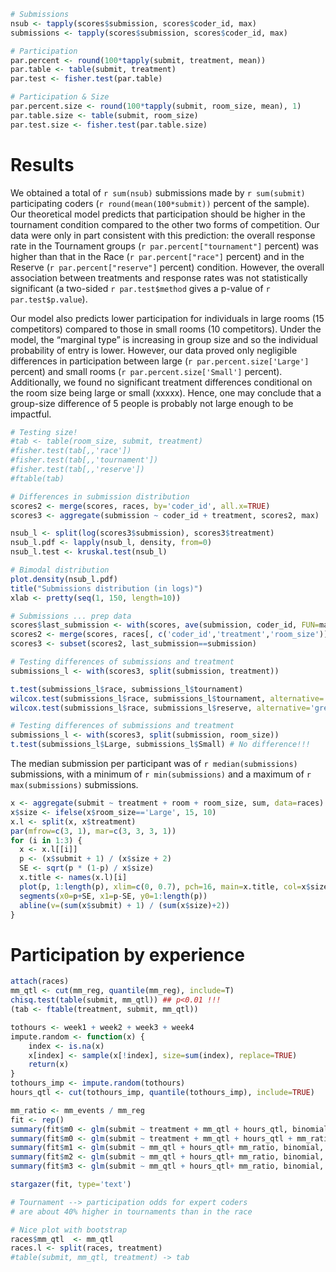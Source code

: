 
```r
# Submissions
nsub <- tapply(scores$submission, scores$coder_id, max)
submissions <- tapply(scores$submission, scores$coder_id, max)

# Participation
par.percent <- round(100*tapply(submit, treatment, mean))
par.table <- table(submit, treatment)
par.test <- fisher.test(par.table)

# Participation & Size
par.percent.size <- round(100*tapply(submit, room_size, mean), 1)
par.table.size <- table(submit, room_size)
par.test.size <- fisher.test(par.table.size)
``` 

<!-- Keep past tense! -->

Results
=======

We obtained a total of `r sum(nsub)` submissions made by `r sum(submit)` participating coders (`r round(mean(100*submit))` percent of the sample). Our theoretical model predicts that participation should be higher in the tournament condition compared to the other two forms of competition. Our data were only in part consistent with this prediction: the overall response rate in the Tournament groups (`r par.percent["tournament"]` percent) was higher than that in the Race (`r par.percent["race"]` percent) and in the Reserve (`r par.percent["reserve"]` percent) condition. However, the overall association between treatments and response rates was not statistically significant (a two-sided `r par.test$method` gives a p-value of `r par.test$p.value`).

Our model also predicts lower participation for individuals in large rooms (15 competitors) compared to those in small rooms (10 competitors). Under the model, the "marginal type" is increasing in group size and so the individual probability of entry is lower. However, our data proved only negligible differences in participation between large (`r par.percent.size['Large']` percent) and small rooms (`r par.percent.size['Small']` percent).  Additionally, we found no significant treatment differences conditional on the room size being large or small (xxxxx). Hence, one may conclude that a group-size difference of 5 people is probably not large enough to be impactful.

```r
# Testing size!
#tab <- table(room_size, submit, treatment)
#fisher.test(tab[,,'race'])
#fisher.test(tab[,,'tournament'])
#fisher.test(tab[,,'reserve'])
#ftable(tab)
```

```r
# Differences in submission distribution
scores2 <- merge(scores, races, by='coder_id', all.x=TRUE)
scores3 <- aggregate(submission ~ coder_id + treatment, scores2, max)

nsub_l <- split(log(scores3$submission), scores3$treatment)
nsub_l.pdf <- lapply(nsub_l, density, from=0)
nsub_l.test <- kruskal.test(nsub_l)

# Bimodal distribution
plot.density(nsub_l.pdf)
title("Submissions distribution (in logs)")
xlab <- pretty(seq(1, 150, length=10))
```

```r
# Submissions ... prep data
scores$last_submission <- with(scores, ave(submission, coder_id, FUN=max))
scores2 <- merge(scores, races[, c('coder_id','treatment','room_size')])
scores3 <- subset(scores2, last_submission==submission)

# Testing differences of submissions and treatment
submissions_l <- with(scores3, split(submission, treatment))

t.test(submissions_l$race, submissions_l$tournament)
wilcox.test(submissions_l$race, submissions_l$tournament, alternative='greater')
wilcox.test(submissions_l$race, submissions_l$reserve, alternative='greater')

# Testing differences of submissions and treatment
submissions_l <- with(scores3, split(submission, room_size))
t.test(submissions_l$Large, submissions_l$Small) # No difference!!!
```

The median submission per participant was of `r median(submissions)` submissions, with a minimum of `r min(submissions)` and a maximum of `r max(submissions)` submissions.


```r
x <- aggregate(submit ~ treatment + room + room_size, sum, data=races)
x$size <- ifelse(x$room_size=='Large', 15, 10)
x.l <- split(x, x$treatment)
par(mfrow=c(3, 1), mar=c(3, 3, 3, 1))
for (i in 1:3) {
  x <- x.l[[i]]
  p <- (x$submit + 1) / (x$size + 2)
  SE <- sqrt(p * (1-p) / x$size)
  x.title <- names(x.l)[i]
  plot(p, 1:length(p), xlim=c(0, 0.7), pch=16, main=x.title, col=x$size-5)
  segments(x0=p+SE, x1=p-SE, y0=1:length(p))
  abline(v=(sum(x$submit) + 1) / (sum(x$size)+2))
}
```

# Participation by experience

```r
attach(races)
mm_qtl <- cut(mm_reg, quantile(mm_reg), include=T)
chisq.test(table(submit, mm_qtl)) ## p<0.01 !!!
(tab <- ftable(treatment, submit, mm_qtl))

tothours <- week1 + week2 + week3 + week4
impute.random <- function(x) {
	index <- is.na(x)
	x[index] <- sample(x[!index], size=sum(index), replace=TRUE)
	return(x)
}
tothours_imp <- impute.random(tothours)
hours_qtl <- cut(tothours_imp, quantile(tothours_imp), include=TRUE)

mm_ratio <- mm_events / mm_reg
fit <- rep()
summary(fit$m0 <- glm(submit ~ treatment + mm_qtl + hours_qtl, binomial))
summary(fit$m0 <- glm(submit ~ treatment + mm_qtl + hours_qtl + mm_ratio, binomial))
summary(fit$m1 <- glm(submit ~ mm_qtl + hours_qtl+ mm_ratio, binomial, subset=treatment=='race'))
summary(fit$m2 <- glm(submit ~ mm_qtl + hours_qtl+ mm_ratio, binomial, subset=treatment=='tournament'))
summary(fit$m3 <- glm(submit ~ mm_qtl + hours_qtl+ mm_ratio, binomial, subset=treatment=='reserve'))

stargazer(fit, type='text')

# Tournament --> participation odds for expert coders 
# are about 40% higher in tournaments than in the race

# Nice plot with bootstrap
races$mm_qtl  <- mm_qtl
races.l <- split(races, treatment)
#table(submit, mm_qtl, treatment) -> tab
```







